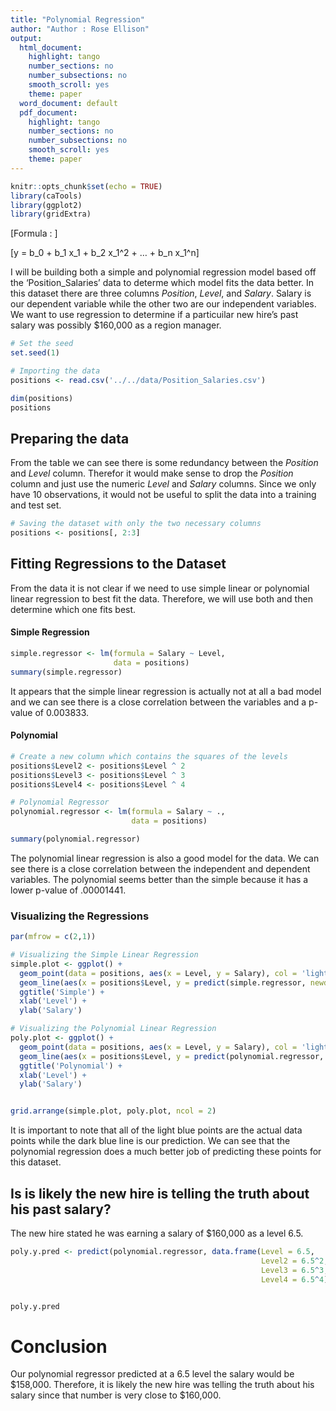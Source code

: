 ```yaml
---
title: "Polynomial Regression"
author: "Author : Rose Ellison"
output:
  html_document:
    highlight: tango
    number_sections: no
    number_subsections: no
    smooth_scroll: yes
    theme: paper
  word_document: default
  pdf_document:
    highlight: tango
    number_sections: no
    number_subsections: no
    smooth_scroll: yes
    theme: paper
---
```


```r
knitr::opts_chunk$set(echo = TRUE)
library(caTools)
library(ggplot2)
library(gridExtra)
```

\[Formula : \]

\[y = b_0 + b_1  x_1 +  b_2  x_1^2 + ... + b_n  x_1^n\]


I will be building both a simple and polynomial regression model based off the 'Position_Salaries' data to determe which model fits the data better. 
In this dataset there are three columns $Position$, $Level$, and $Salary$. Salary is our dependent variable while the other two are our independent variables. 
We want to use regression to determine if a particuilar new hire's past salary was possibly $160,000 as a region manager. 

```r
# Set the seed
set.seed(1)

# Importing the data
positions <- read.csv('../../data/Position_Salaries.csv')

dim(positions)
positions
```




## Preparing the data
From the table we can see there is some redundancy between the $Position$ and $Level$ column. Therefor it would make sense to drop the $Position$ column and just use the numeric $Level$ and $Salary$ columns. Since we only have 10 observations, it would not be useful to split the data into a training and test set.
```r
# Saving the dataset with only the two necessary columns
positions <- positions[, 2:3]
```


## Fitting Regressions to the Dataset
From the data it is not clear if we need to use simple linear or polynomial linear regression to best fit the data. Therefore, we will use both and then determine which one fits best.

#### Simple Regression
```r
simple.regressor <- lm(formula = Salary ~ Level, 
                       data = positions)
summary(simple.regressor)
```
It appears that the simple linear regression is actually not at all a bad model and we can see there is a close correlation between the variables and a p-value of 0.003833.

#### Polynomial
```r
# Create a new column which contains the squares of the levels
positions$Level2 <- positions$Level ^ 2
positions$Level3 <- positions$Level ^ 3
positions$Level4 <- positions$Level ^ 4

# Polynomial Regressor
polynomial.regressor <- lm(formula = Salary ~ ., 
                           data = positions)

summary(polynomial.regressor)
```
The polynomial linear regression is also a good model for the data. We can see there is a close correlation between the independent and dependent variables. The polynomial seems better than the simple because it has a lower p-value of .00001441.


### Visualizing the Regressions
```r
par(mfrow = c(2,1))

# Visualizing the Simple Linear Regression
simple.plot <- ggplot() + 
  geom_point(data = positions, aes(x = Level, y = Salary), col = 'lightblue') + 
  geom_line(aes(x = positions$Level, y = predict(simple.regressor, newdata = positions)), col = 'darkblue') + 
  ggtitle('Simple') + 
  xlab('Level') + 
  ylab('Salary')

# Visualizing the Polynomial Linear Regression
poly.plot <- ggplot() + 
  geom_point(data = positions, aes(x = Level, y = Salary), col = 'lightblue') + 
  geom_line(aes(x = positions$Level, y = predict(polynomial.regressor, newdata = positions)), col = 'darkblue') + 
  ggtitle('Polynomial') + 
  xlab('Level') + 
  ylab('Salary')


grid.arrange(simple.plot, poly.plot, ncol = 2)
```

It is important to note that all of the light blue points are the actual data points while the dark blue line is our prediction. We can see that the polynomial regression does a much better job of predicting these points for this dataset. 

## Is is likely the new hire is telling the truth about his past salary?
The new hire stated he was earning a salary of $160,000 as a level 6.5.
```r
poly.y.pred <- predict(polynomial.regressor, data.frame(Level = 6.5, 
                                                        Level2 = 6.5^2,
                                                        Level3 = 6.5^3,
                                                        Level4 = 6.5^4))


poly.y.pred
```

# Conclusion
Our polynomial regressor predicted at a 6.5 level the salary would be $158,000. Therefore, it is likely the new hire was telling the truth about his salary since that number is very close to \$160,000.

